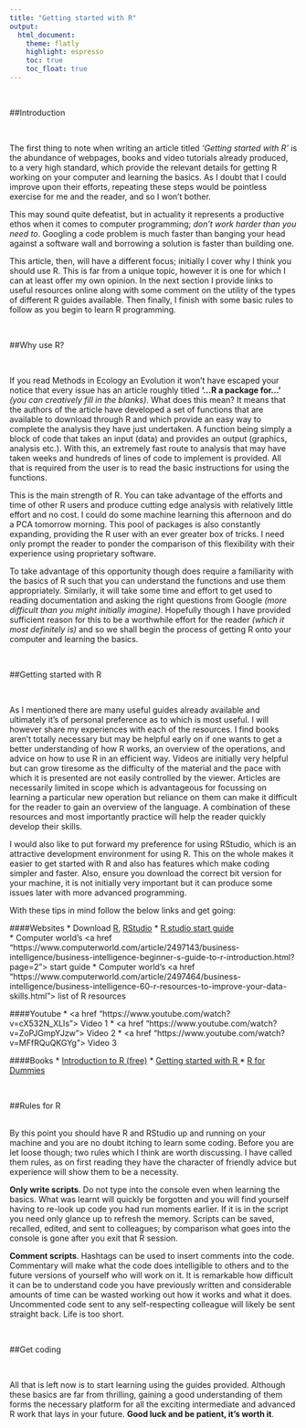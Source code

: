 ```yaml
---
title: "Getting started with R"
output:
  html_document:
    theme: flatly
    highlight: espresso
    toc: true
    toc_float: true
---
```

<br/>

##Introduction

<br/>

The first thing to note when writing an article titled *'Getting started with R'* is the abundance of webpages, books and video tutorials already produced, to a very high standard, which provide the relevant details for getting R working on your computer and learning the basics. As I doubt that I could improve upon their efforts, repeating these steps would be pointless exercise for me and the reader, and so I won't bother. 

This may sound quite defeatist, but in actuality it represents a productive ethos when it comes to computer programming; *don't work harder than you need to*. Googling a code problem is much faster than banging your head against a software wall and borrowing a solution is faster than building one. 

This article, then, will have a different focus; initially I cover why I think you should use R. This is far from a unique topic, however it is one for which I can at least offer my own opinion. In the next section I provide links to useful resources online along with some comment on the utility of the types of different R guides available. Then finally, I finish with some basic rules to follow as you begin to learn R programming.

<br/>

##Why use R?

<br/>

If you read Methods in Ecology an Evolution it won't have escaped your notice that every issue has an article roughly titled **'...R a package for...'** *(you can creatively fill in the blanks)*. What does this mean? It means that the authors of the article have developed a set of functions that are available to download through R and which provide an easy way to complete the analysis they have just undertaken. A function being simply a block of code that takes an input (data) and provides an output (graphics, analysis etc.). With this, an extremely fast route to analysis that may have taken weeks and hundreds of lines of code to implement is provided. All that is required from the user is to read the basic instructions for using the functions.

This is the main strength of R. You can take advantage of the efforts and time of other R users and produce cutting edge analysis with relatively little effort and no cost. I could do some machine learning this afternoon and do a PCA tomorrow morning. This pool of packages is also constantly expanding, providing the R user with an ever greater box of tricks. I need only prompt the reader to ponder the comparison of this flexibility with their experience using proprietary software.  

To take advantage of this opportunity though does require a familiarity with the basics of R such that you can understand the functions and use them appropriately. Similarly, it will take some time and effort to get used to reading documentation and asking the right questions from Google *(more difficult than you might initially imagine)*. Hopefully though I have provided sufficient reason for this to be a worthwhile effort for the reader *(which it most definitely is)* and so we shall begin the process of getting R onto your computer and learning the basics.

<br/>

##Getting started with R

<br/>

As I mentioned there are many useful guides already available and ultimately it's of personal preference as to which is most useful. I will however share my experiences with each of the resources. I find books aren't totally necessary but may be helpful early on if one wants to get a better understanding of how R works, an overview of the operations, and advice on how to use R in an efficient way. Videos are initially very helpful but can grow tiresome as the difficulty of the material and the pace with which it is presented are not easily controlled by the viewer. Articles are necessarily limited in scope which is advantageous for focussing on learning a particular new operation but reliance on them can make it difficult for the reader to gain an overview of the language. A combination of these resources and most importantly practice will help the reader quickly develop their skills. 

I would also like to put forward my preference for using RStudio, which is an attractive development environment for using R. This on the whole makes it easier to get started with R and also has features which make coding simpler and faster. Also, ensure you download the correct bit version for your machine, it is not initially very important but it can produce some issues later with more advanced programming. 

With these tips in mind follow the below links and get going:

####Websites 
*	Download <a href="https://cran.r-project.org/">R</a>, <a href="https://www.rstudio.com/products/rstudio/">RStudio</a>
*	<a href="https://support.rstudio.com/hc/en-us/articles/201141096-Getting-Started-with-R"> R studio start guide </a>  
* Computer world's	<a href "https://www.computerworld.com/article/2497143/business-intelligence/business-intelligence-beginner-s-guide-to-r-introduction.html?page=2">  start guide </a> 
* Computer world's <a href "https://www.computerworld.com/article/2497464/business-intelligence/business-intelligence-60-r-resources-to-improve-your-data-skills.html">  list of R resources<a/>


####Youtube
*	<a href "https://www.youtube.com/watch?v=cX532N_XLIs"> Video 1</a>
*	<a href "https://www.youtube.com/watch?v=ZoPJGmpYJzw"> Video 2</a> 
*	<a href "https://www.youtube.com/watch?v=MFfRQuQKGYg"> Video 3</a> 

####Books
*	<a href="https://cran.r-project.org/doc/manuals/R-intro.pdf">Introduction to R (free)</a>
*	<a href="https://www.amazon.com/Getting-Started-R-Introduction-Biologists/dp/0198787847/ref=sr_1_1?ie=UTF8&qid=1505662233&sr=8-1&keywords=getting+started+with+r">Getting started with R </a>
* <a href="https://www.amazon.com/R-Dummies-Andrie-Vries/dp/1119055806/ref=sr_1_1?s=books&ie=UTF8&qid=1505662266&sr=1-1&keywords=r+for+dummies">R for Dummies</a>


<br/>

##Rules for R 


<br/>
By this point you should have R and RStudio up and running on your machine and you are no doubt itching to learn some coding. Before you are let loose though; two rules which I think are worth discussing. I have called them rules, as on first reading they have the character of friendly advice but experience will show them to be a necessity.

**Only write scripts**. Do not type into the console even when learning the basics. What was learnt will quickly be forgotten and you will find yourself having to re-look up code you had run moments earlier. If it is in the script you need only glance up to refresh the memory. Scripts can be saved, recalled, edited, and sent to colleagues; by comparison what goes into the console is gone after you exit that R session.

**Comment scripts**. Hashtags can be used to insert comments into the code. Commentary will make what the code does intelligible to others and to the future versions of yourself who will work on it. It is remarkable how difficult it can be to understand code you have previously written and considerable amounts of time can be wasted working out how it works and what it does. Uncommented code sent to any self-respecting colleague will likely be sent straight back. Life is too short.

<br/>

##Get coding 

<br/>

All that is left now is to start learning using the guides provided. Although these basics are far from thrilling, gaining a good understanding of them forms the necessary platform for all the exciting intermediate and advanced R work that lays in your future. **Good luck and be patient, it's worth it**.